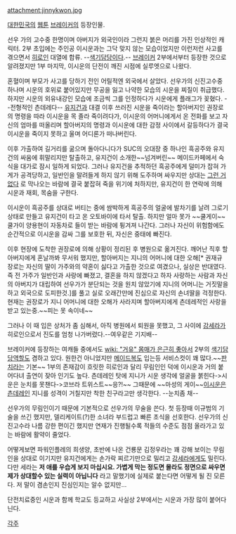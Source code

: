 attachment:jinnykwon.jpg

[[대한민국]]의 [[웹툰]] [[브레이커]]의 등장인물.

선우 가의 고수중 한명이며 아버지가 외국인이라 그런지 붉은 머리를 가진 인상적인 캐릭터. 2부 초입에는 주인공 이시운과는 그닥 맞지 않는 모습이었지만 이런저런 사고를 겪으면서 [[히로인]] 대열에 합류. --[[색기담당]]이다.-- [[브레이커]] 2부에서부터 등장한 것으로 알려졌지만 1부 마지막, 이시운의 단전이 깨진 시점에 실루엣으로 나왔다.

혼혈이며 부모가 사고를 당하기 전인 어릴적엔 외국에서 살았다. 선우가의 신진고수중 하나며 시운의 호위로 붙어있지만 무공을 잃고 나약한 모습의 시운을 찌질이 취급했다. 하지만 시운의 외유내강인 모습에 조금씩 그를 인정하다가 시운에게 플래그가 꽂혔다. --전형적인 츤데레다-- [[유지건]]과 대결 이후 쓰러진 시운을 죽이라는 할아버지인 권장로의 명령을 따라 이시운을 목 졸라 죽이려다가, 이시운의 어머니에게서 온 전화를 보고 자신의 엄마를 떠올리며 할아버지의 명령과 이시운에 대한 감정 사이에서 갈등하다가 결국 이시운을 죽이지 못하고 울며 어디론가 떠나버린다.

이후 가출하여 길거리를 굶으며 돌아다니다가 SUC의 오대장 중 하나인 흑공주와 유지건의 싸움에 휘말리지만 탈출하고, 유지건이 소개한~~넘겨버린~~ 메이드카페에서 숙식을 대가로 잠시 일하게 되었다. 그러나 유지건을 추적하던 흑공주에게 덜미가 잡혀 가게가 공격당하고, 일반인을 말려들게 하지 않기 위해 도주하며 싸우지만 상대는 [[그런 거 없다]] 로 막나오는 바람에 결국 붙잡혀 죽을 위기에 처하지만, 유지건이 한 연락에 의해 시운과 재회, 목숨을 구한다.

이시운이 흑공주를 상대로 버티는 중에 쌈박하게 흑공주의 얼굴에 발차기를 날려 그로기 상태로 만들고 유지건이 타고 온 오토바이에 타서 탈출. 하지만 얼마 못가 ~~쿨게이~~쿨가이 양용현이 자동차로 들이 받는 바람에 튕겨져 나간다. 그러나 자신이 위험함에도 순간적으로 이시운을 감싸 그를 보호한 뒤, 자신은 중태에 빠진다.

이후 현장에 도착한 권장로에 의해 상황이 정리된 후 병원으로 옮겨진다. 깨어난 직후 할아버지에게 혼날까봐 무서워 했지만, 할아버지는 지니의 어머니에 대한 오해[* 권재규 장로는 자신의 딸이 가주와의 약혼이 싫다고 가출한 것으로 여겼으나, 실상은 반대였다. 즉 전 가주가 일반인과 사랑에 빠졌고, 결혼을 하지 않겠다고 하자 사랑하는 사람과 자신의 아버지가 대립하여 선우가가 분단되는 것을 원치 않았기에 지니의 어머니는 거짓말을 하고 외국으로 도피한것.]를 풀고 실로 오래간만에 진심으로 자신의 손녀딸을 걱정한다. 현재는 권장로가 지니 어머니에 대한 오해가 사라지며 할아버지에게 츤데레적인 사랑을 받고 있는중.~~피는 못 속이네~~

그러나 이 때 입은 상처가 좀 심해서, 아직 병원에서 퇴원을 못했고, 그 사이에 [[강세라]]가 히로인으로서 진도를 엄청 나가버렸다.--여우같은 기지배--

브레이커에 등장하는 여캐들 중에서도 [[wiki: "거유" 몸매가 은근히 좋아서]] 2부의 [[색기담당]]역할도 겸하고 있다. 원한건 아니었지만 [[메이드]]복도 입는등 서비스컷이 꽤 많다.~~[[판치라]]는 기본~~ 1부의 존재감이 흐릿한 히로인과 달리 무림인인 덕에 이시운과 거의 붙어다녀 출연이 잦아 인기도 높다. 츤데레인 탓에 지니가 시운 생각에 얼굴을 붉힌다->시운은 눈치를 못챈다->코브라 트위스트~~응?!~~ 그때문에 ~~마성의 게이~~[[이시운]]은 [[츤데레]]인 지니를 성격이 거칠지만 착한 친구라고만 생각한다. --눈치좀 채--

선우가의 무림인이기 때문에 기본적으로 선우가의 무술을 쓴다. 첫 등장때 이규범의 기술을 쓰긴 했지만, 델리케이트(?)한 소녀라 부드럽고 빠른 초식을 선호한다. 선우가의 신진고수라 나름 강한 편이긴 했지만 연재가 진행될수록 적들의 수준도 점점 올라가고 있는 바람에 활약이 줄었다.

어떻게보면 파워인플레의 희생양, 초반에 나온 건룡문 김정우라는 꽤 강해 보이는 무림인을 상대로 이기지만 유지건에게는 손가락 찌르기만으로 밀리고 [[강세라]]에게도 밀린다. 다만 세라는 '''저 애를 우습게 보지 마십시요. 가볍게 막는 정도면 몰라도 정면으로 싸우면 제가 상대할수 있는 실력이 아닙니다''' 라고 말했기에 실제로 붙는다면 어떻게 될 진 모른다. 저 말이 겸손인지 진심인지는 알수 없지만...

단전치료중인 시운과 함께 학교도 등교하고 사실상 2부에서는 시운과 가장 많이 붙어다닌다.

[[각주]]

